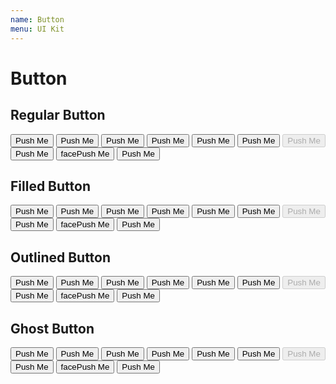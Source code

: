 ```yaml
---
name: Button
menu: UI Kit
---
```



# Button

## Regular Button
<Playground>
  <Flex itemGutter wrap>
    <Button>Push Me</Button>
    <Button size="small">Push Me</Button>
    <Button size="large">Push Me</Button>
    <Button color="primary">Push Me</Button>
    <Button color="error">Push Me</Button>
    <Button color="success">Push Me</Button>
    <Button disabled>Push Me</Button>
    <Button active>Push Me</Button>
    <Button><ButtonIcon>face</ButtonIcon><span>Push Me</span></Button>
    <Button fullWidth>Push Me</Button>
  </Flex>
</Playground>

## Filled Button
<Playground>
  <Flex itemGutter wrap>
    <Button variant="filled">Push Me</Button>
    <Button variant="filled" size="small">Push Me</Button>
    <Button variant="filled" size="large">Push Me</Button>
    <Button variant="filled" color="primary">Push Me</Button>
    <Button variant="filled" color="error">Push Me</Button>
    <Button variant="filled" color="success">Push Me</Button>
    <Button variant="filled" disabled>Push Me</Button>
    <Button variant="filled" active>Push Me</Button>
    <Button variant="filled"><ButtonIcon>face</ButtonIcon><span>Push Me</span></Button>
    <Button variant="filled" fullWidth>Push Me</Button>
  </Flex>
</Playground>

## Outlined Button
<Playground>
  <Flex itemGutter wrap>
    <Button variant="outlined">Push Me</Button>
    <Button variant="outlined" size="small">Push Me</Button>
    <Button variant="outlined" size="large">Push Me</Button>
    <Button variant="outlined" color="primary">Push Me</Button>
    <Button variant="outlined" color="error">Push Me</Button>
    <Button variant="outlined" color="success">Push Me</Button>
    <Button variant="outlined" disabled>Push Me</Button>
    <Button variant="outlined" active>Push Me</Button>
    <Button variant="outlined"><ButtonIcon>face</ButtonIcon><span>Push Me</span></Button>
    <Button variant="outlined" fullWidth>Push Me</Button>
  </Flex>
</Playground>

## Ghost Button
<Playground>
  <Flex itemGutter wrap>
    <Button variant="ghost">Push Me</Button>
    <Button variant="ghost" size="small">Push Me</Button>
    <Button variant="ghost" size="large">Push Me</Button>
    <Button variant="ghost" color="primary">Push Me</Button>
    <Button variant="ghost" color="error">Push Me</Button>
    <Button variant="ghost" color="success">Push Me</Button>
    <Button variant="ghost" disabled>Push Me</Button>
    <Button variant="ghost" active>Push Me</Button>
    <Button variant="ghost"><ButtonIcon>face</ButtonIcon><span>Push Me</span></Button>
    <Button variant="ghost" fullWidth>Push Me</Button>
  </Flex>
</Playground>
